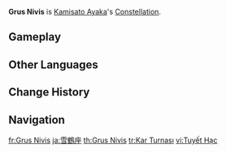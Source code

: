 {{Constellation Overview Infobox
|title     = Grus Nivis
|character = Kamisato Ayaka
|meaning   = Snow Crane
}}
'''Grus Nivis''' is [[Kamisato Ayaka]]'s [[Constellation]].

==Gameplay==
{{Constellation Table|Kamisato Ayaka}}

==Other Languages==
{{Other Languages
|en      = Grus Nivis
|en_lang = la
|en_tl   = Snow Crane
|zhs     = 雪鹤座
|zhs_rm  = Xuěhè-zuò
|zht     = 雪鶴座
|zht_rm  = Xuěhè-zuò
|zh_tl   = Snow Crane Constellation
|ja      = 雪鶴座
|ja_rm   = Yukitsuru-za{{Assumed}}
|ja_tl   = Snow Crane Constellation
|ko      = {{tt|설학|雪鶴}}자리
|ko_rm   = Seolhak-jari
|ko_tl   = Snow Crane Constellation{{Sino|ko|ja|zh}}
|es      = Grus Nivis
|fr      = Grus Nivis
|ru      = Снежный Журавль
|ru_tl   = Snow Crane
|th      = Grus Nivis
|vi      = {{tt|Cung|宫}} {{tt|Tuyết Hạc|雪鹤}}
|vi_tl   = Snow Crane Constellation{{Sino|vi}}
|de      = Grus Nivis
|id      = Grus Nivis
|pt      = Grus Nivis
|tr      = Kar Turnası
|tr_tl   = Snow Crane
|it      = Grus Nivis
}}

==Change History==
{{Change History|2.0}}

==Navigation==
{{Constellation Navbox}}

[[fr:Grus Nivis]]
[[ja:雪鶴座]]
[[th:Grus Nivis]]
[[tr:Kar Turnası]]
[[vi:Tuyết Hạc]]